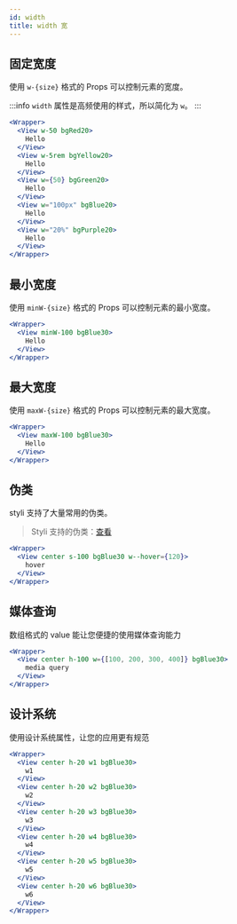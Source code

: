 ```yaml
---
id: width
title: width 宽
---
```


## 固定宽度

使用 `w-{size}` 格式的 Props 可以控制元素的宽度。

:::info
`width` 属性是高频使用的样式，所以简化为 `w`。
:::

```jsx live
<Wrapper>
  <View w-50 bgRed20>
    Hello
  </View>
  <View w-5rem bgYellow20>
    Hello
  </View>
  <View w={50} bgGreen20>
    Hello
  </View>
  <View w="100px" bgBlue20>
    Hello
  </View>
  <View w="20%" bgPurple20>
    Hello
  </View>
</Wrapper>
```

## 最小宽度

使用 `minW-{size}` 格式的 Props 可以控制元素的最小宽度。

```jsx live
<Wrapper>
  <View minW-100 bgBlue30>
    Hello
  </View>
</Wrapper>
```

## 最大宽度

使用 `maxW-{size}` 格式的 Props 可以控制元素的最大宽度。

```jsx live
<Wrapper>
  <View maxW-100 bgBlue30>
    Hello
  </View>
</Wrapper>
```

## 伪类

styli 支持了大量常用的伪类。

> Styli 支持的伪类：[查看](/docs/pseudo)

```jsx live
<Wrapper>
  <View center s-100 bgBlue30 w--hover={120}>
    hover
  </View>
</Wrapper>
```

## 媒体查询

数组格式的 value 能让您便捷的使用媒体查询能力

```jsx live
<Wrapper>
  <View center h-100 w={[100, 200, 300, 400]} bgBlue30>
    media query
  </View>
</Wrapper>
```

## 设计系统

使用设计系统属性，让您的应用更有规范

```jsx live
<Wrapper>
  <View center h-20 w1 bgBlue30>
    w1
  </View>
  <View center h-20 w2 bgBlue30>
    w2
  </View>
  <View center h-20 w3 bgBlue30>
    w3
  </View>
  <View center h-20 w4 bgBlue30>
    w4
  </View>
  <View center h-20 w5 bgBlue30>
    w5
  </View>
  <View center h-20 w6 bgBlue30>
    w6
  </View>
</Wrapper>
```
